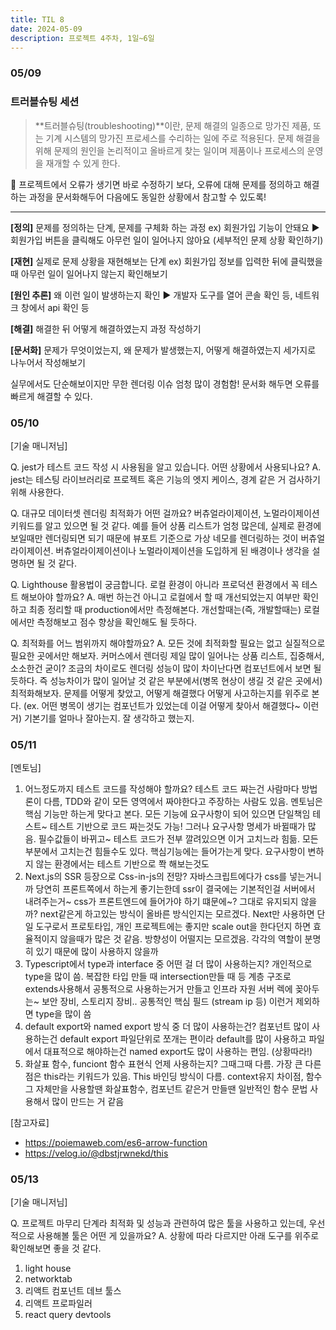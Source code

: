 ```yaml
---
title: TIL 8
date: 2024-05-09
description: 프로젝트 4주차, 1일~6일
---
```


### 05/09

### 트러블슈팅 세션

> **트러블슈팅(troubleshooting)**이란, 문제 해결의 일종으로 망가진 제품, 또는 기계 시스템의 망가진 프로세스를 수리하는
> 일에 주로 적용된다. 문제 해결을 위해 문제의 원인을 논리적이고 올바르게 찾는 일이며 제품이나 프로세스의 운영을 재개할 수 있게 한다.

📑 프로젝트에서 오류가 생기면 바로 수정하기 보다, 오류에 대해 문제를 정의하고 해결하는 과정을 문서화해두어 다음에도
동일한 상황에서 참고할 수 있도록!

<hr>

**[정의]** 문제를 정의하는 단계, 문제를 구체화 하는 과정
ex) 회원가입 기능이 안돼요 ▶ 회원가입 버튼을 클릭해도 아무런 일이 일어나지 않아요 (세부적인 문제 상황 확인하기)

**[재현]** 실제로 문제 상황을 재현해보는 단계
ex) 회원가입 정보를 입력한 뒤에 클릭했을 때 아무런 일이 일어나지 않는지 확인해보기

**[원인 추론]** 왜 이런 일이 발생하는지 확인
▶ 개발자 도구를 열어 콘솔 확인 등, 네트워크 창에서 api 확인 등

**[해결]** 해결한 뒤 어떻게 해결하였는지 과정 작성하기

**[문서화]** 문제가 무엇이었는지, 왜 문제가 발생했는지, 어떻게 해결하였는지 세가지로 나누어서 작성해보기

실무에서도 단순해보이지만 무한 렌더링 이슈 엄청 많이 경험함! 문서화 해두면 오류를 빠르게 해결할 수 있다.

### 05/10

[기술 매니저님]

Q. jest가 테스트 코드 작성 시 사용됨을 알고 있습니다. 어떤 상황에서 사용되나요?
A. jest는 테스팅 라이브러리로 프로젝트 혹은 기능의 엣지 케이스, 경계 같은 거 검사하기 위해 사용한다.

Q. 대규모 데이터셋 렌더링 최적화가 어떤 걸까요?
버츄얼라이제이션, 노멀라이제이션 키워드를 알고 있으면 될 것 같다.
예를 들어 상품 리스트가 엄청 많은데, 실제로 환경에 보일때만 렌더링되면 되기 때문에 뷰포트 기준으로 가상 네모를
렌더링하는 것이 버츄얼라이제이션. 버츄얼라이제이션이나 노멀라이제이션을 도입하게 된 배경이나 생각을 설명하면 될 것 같다.

Q. Lighthouse 활용법이 궁금합니다. 로컬 환경이 아니라 프로덕션 환경에서 꼭 테스트 해보아야 할까요?
A. 매번 하는건 아니고 로컬에서 할 때 개선되었는지 여부만 확인하고 최종 정리할 때 production에서만 측정해본다.
개선할때는(즉, 개발할때는) 로컬에서만 측정해보고 점수 향상을 확인해도 될 듯하다.

Q. 최적화를 어느 범위까지 해야할까요?
A. 모든 것에 최적화할 필요는 없고 실질적으로 필요한 곳에서만 해보자. 커머스에서 렌더링 제일 많이 일어나는 상품 리스트,
집중해서, 소소한건 굳이? 조금의 차이로도 렌더링 성능이 많이 차이난다면 컴포넌트에서 보면 될 듯하다.
즉 성능차이가 많이 일어날 것 같은 부분에서(병목 현상이 생길 것 같은 곳에서) 최적화해보자.
문제를 어떻게 찾았고, 어떻게 해결했다 어떻게 사고하는지를 위주로 본다. (ex. 어떤 병목이 생기는 컴포넌트가 있었는데 이걸 어떻게 찾아서 해결했다~ 이런거)
기본기를 얼마나 잘아는지. 잘 생각하고 했는지.

### 05/11

[멘토님]

1. 어느정도까지 테스트 코드를 작성해야 할까요?
   테스트 코드 짜는건 사람마다 방법론이 다름, TDD와 같이 모든 영역에서 짜야한다고 주장하는 사람도 있음. 멘토님은 핵심 기능만 하는게 맞다고 본다. 모든 기능에 요구사항이 되어 있으면 단일책임 테스트~ 테스트 기반으로 코드 짜는것도 가능! 그러나 요구사항 명세가 바뀔때가 많음. 필수값들이 바뀌고~ 테스트 코드가 전부 깔려있으면 이거 고치느라 힘듦. 모든 부분에서 고치는건 힘들수도 있다. 핵심기능에는 들어가는게 맞다. 요구사항이 변하지 않는 환경에서는 테스트 기반으로 쫙 해보는것도
2. Next.js의 SSR 등장으로 Css-in-js의 전망?
   자바스크립트에다가 css를 넣는거니까 당연히 프론트쪽에서 하는게 좋기는한데 ssr이 결국에는 기본적인걸 서버에서 내려주는거~ css가 프론트엔드에 들어가야 하기 떄문에~? 그대로 유지되지 않을까? next같은게 하고있는 방식이 올바른 방식인지는 모르겠다. Next만 사용하면 단일 도구로서 프로토타입, 개인 프로젝트에는 좋지만 scale out을 한다던지 하면 효율적이지 않을때가 많은 것 같음. 방향성이 어떨지는 모르겠음. 각각의 역할이 분명히 있기 때문에 많이 사용하지 않을까
3. Typescript에서 type과 interface 중 어떤 걸 더 많이 사용하는지?
   개인적으로 type을 많이 씀. 복잡한 타입 만들 때 intersection만들 때 등 계층 구조로 extends사용해서 공통적으로 사용하는거거 만들고 인프라 자원 서버 렉에 꽂아두는~ 보안 장비, 스토리지 장비.. 공통적인 핵심 필드 (stream ip 등) 이런거 제외하면 type을 많이 씀
4. default export와 named export 방식 중 더 많이 사용하는건?
   컴포넌트 많이 사용하는건 default export 파일단위로 쪼개는 편이라 default를 많이 사용하고 파일에서 대표적으로 해야하는건 named export도 많이 사용하는 편임. (상황따라!)
5. 화살표 함수, funciont 함수 표현식 언제 사용하는지?
   그때그때 다름. 가장 큰 다른점은 this라는 키워드가 있음. This 바인딩 방식이 다름. context유지 차이점, 함수 그 자체만을 사용할땐 화살표함수, 컴포넌트 같은거 만들땐 일반적인 함수 문법 사용해서 많이 만드는 거 같음

[참고자료]

- https://poiemaweb.com/es6-arrow-function
- https://velog.io/@dbstjrwnekd/this

### 05/13

[기술 매니저님]

Q. 프로젝트 마무리 단계라 최적화 및 성능과 관련하여 많은 툴을 사용하고 있는데, 우선적으로 사용해볼 툴은 어떤 게 있을까요?
A. 상황에 따라 다르지만 아래 도구를 위주로 확인해보면 좋을 것 같다.

1. light house
2. networktab
3. 리액트 컴포넌트 데브 툴스
4. 리액트 프로파일러
5. react query devtools
